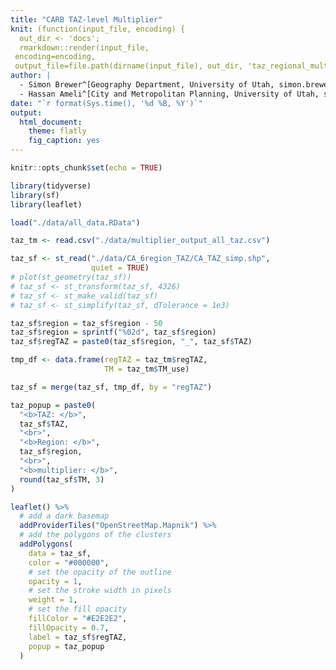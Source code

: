 ```yaml
---
title: "CARB TAZ-level Multiplier"
knit: (function(input_file, encoding) {
  out_dir <- 'docs';
  rmarkdown::render(input_file,
 encoding=encoding,
 output_file=file.path(dirname(input_file), out_dir, 'taz_regional_multiplier_map.html'))})
author: |
  - Simon Brewer^[Geography Department, University of Utah, simon.brewer@geog.utah.edu]
  - Hassan Ameli^[City and Metropolitan Planning, University of Utah, s.hassanameli@outlook.com]
date: "`r format(Sys.time(), '%d %B, %Y')`"
output:
  html_document:
    theme: flatly
    fig_caption: yes
---
```


```r
knitr::opts_chunk$set(echo = TRUE)
```

```r
library(tidyverse)
library(sf)
library(leaflet)

load("./data/all_data.RData")
```

```r
taz_tm <- read.csv("./data/multiplier_output_all_taz.csv")
```

```r
taz_sf <- st_read("./data/CA_6region_TAZ/CA_TAZ_simp.shp", 
                  quiet = TRUE)
# plot(st_geometry(taz_sf))
# taz_sf <- st_transform(taz_sf, 4326)
# taz_sf <- st_make_valid(taz_sf)
# taz_sf <- st_simplify(taz_sf, dTolerance = 1e3)
```

```r
taz_sf$region = taz_sf$region - 50
taz_sf$region = sprintf("%02d", taz_sf$region)
taz_sf$regTAZ = paste0(taz_sf$region, "_", taz_sf$TAZ)

tmp_df <- data.frame(regTAZ = taz_tm$regTAZ,
                     TM = taz_tm$TM_use)

taz_sf = merge(taz_sf, tmp_df, by = "regTAZ")
```


```r
taz_popup = paste0(
  "<b>TAZ: </b>",
  taz_sf$TAZ,
  "<br>",
  "<b>Region: </b>",
  taz_sf$region,
  "<br>",
  "<b>multiplier: </b>",
  round(taz_sf$TM, 3)
)
```

```r
leaflet() %>%
  # add a dark basemap
  addProviderTiles("OpenStreetMap.Mapnik") %>%
  # add the polygons of the clusters
  addPolygons(
    data = taz_sf,
    color = "#000000",
    # set the opacity of the outline
    opacity = 1,
    # set the stroke width in pixels
    weight = 1,
    # set the fill opacity
    fillColor = "#E2E2E2",
    fillOpacity = 0.7, 
    label = taz_sf$regTAZ,
    popup = taz_popup
  ) 
```

